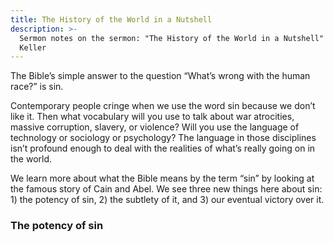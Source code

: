 ```yaml
---
title: The History of the World in a Nutshell
description: >-
  Sermon notes on the sermon: "The History of the World in a Nutshell" by Tim
  Keller
---
```


The Bible’s simple answer to the question “What’s wrong with the human race?” is sin. 

Contemporary people cringe when we use the word sin because we don’t like it. Then what vocabulary will you use to talk about war atrocities, massive corruption, slavery, or violence? Will you use the language of technology or sociology or psychology? The language in those disciplines isn’t profound enough to deal with the realities of what’s really going on in the world. 

We learn more about what the Bible means by the term “sin” by looking at the famous story of Cain and Abel. We see three new things here about sin: 1) the potency of sin, 2) the subtlety of it, and 3) our eventual victory over it.

### The potency of sin
